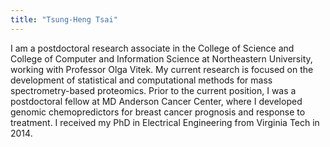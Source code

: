 ```yaml
---
title: "Tsung-Heng Tsai"
---
```


I am a postdoctoral research associate in the College of Science and College of Computer and Information Science at Northeastern University, working with Professor Olga Vitek. My current research is focused on the development of statistical and computational methods for mass spectrometry-based proteomics. Prior to the current position, I was a postdoctoral fellow at MD Anderson Cancer Center, where I developed genomic chemopredictors for breast cancer prognosis and response to treatment. I received my PhD in Electrical Engineering from Virginia Tech in 2014.
